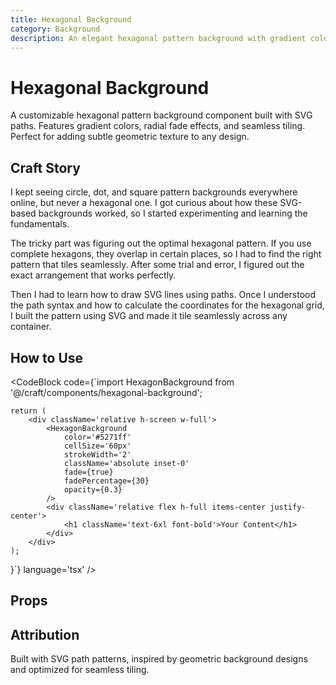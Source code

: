 ```yaml
---
title: Hexagonal Background
category: Background
description: An elegant hexagonal pattern background with gradient colors and fade effects, built with SVG paths
---
```


# Hexagonal Background

A customizable hexagonal pattern background component built with SVG paths. Features gradient colors, radial fade effects, and seamless tiling. Perfect for adding subtle geometric texture to any design.

## Craft Story

I kept seeing circle, dot, and square pattern backgrounds everywhere online, but never a hexagonal one. I got curious about how these SVG-based backgrounds worked, so I started experimenting and learning the fundamentals.

The tricky part was figuring out the optimal hexagonal pattern. If you use complete hexagons, they overlap in certain places, so I had to find the right pattern that tiles seamlessly. After some trial and error, I figured out the exact arrangement that works perfectly.

Then I had to learn how to draw SVG lines using paths. Once I understood the path syntax and how to calculate the coordinates for the hexagonal grid, I built the pattern using SVG and made it tile seamlessly across any container.

## How to Use

<CodeBlock
	code={`import HexagonBackground from '@/craft/components/hexagonal-background';

	return (
		<div className='relative h-screen w-full'>
			<HexagonBackground
				color='#5271ff'
				cellSize='60px'
				strokeWidth='2'
				className='absolute inset-0'
				fade={true}
				fadePercentage={30}
				opacity={0.3}
			/>
			<div className='relative flex h-full items-center justify-center'>
				<h1 className='text-6xl font-bold'>Your Content</h1>
			</div>
		</div>
	);
}`}
	language='tsx'
/>

## Props

<PropsTable>
	<PropsTableRow
		prop='color'
		description='Primary color for the hexagons'
		defaultValue='#5271ff'
	/>
	<PropsTableRow
		prop='secondaryColor'
		description='Secondary color for gradient effect'
		defaultValue='Same as color'
	/>
	<PropsTableRow
		prop='cellSize'
		description='Size of each hexagonal cell'
		defaultValue='50px'
	/>
	<PropsTableRow
		prop='strokeWidth'
		description='Width of the hexagon strokes'
		defaultValue='3'
	/>
	<PropsTableRow
		prop='fade'
		description='Enable radial fade effect'
		defaultValue='true'
	/>
	<PropsTableRow
		prop='fadePercentage'
		description='Percentage of fade effect (0-100)'
		defaultValue='20'
	/>
	<PropsTableRow
		prop='opacity'
		description='Overall opacity of the pattern (0-1)'
		defaultValue='1'
	/>
	<PropsTableRow
		prop='className'
		description='Additional CSS classes'
		defaultValue='-'
	/>
</PropsTable>

## Attribution

Built with SVG path patterns, inspired by geometric background designs and optimized for seamless tiling.
